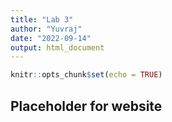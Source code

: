 ```yaml
---
title: "Lab 3"
author: "Yuvraj"
date: "2022-09-14"
output: html_document
---
```


```r
knitr::opts_chunk$set(echo = TRUE)
```

## Placeholder for website


